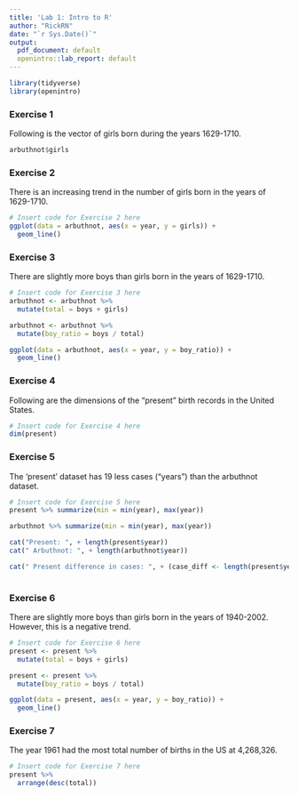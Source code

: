 ---
title: 'Lab 1: Intro to R'
author: "RickRN"
date: "`r Sys.Date()`"
output:
  pdf_document: default
  openintro::lab_report: default
---

```{r load-packages, message=FALSE}
library(tidyverse)
library(openintro)

```

### Exercise 1

Following is the vector of girls born during the years 1629-1710.

```{r view-girls-counts}
arbuthnot$girls
```


### Exercise 2

There is an increasing trend in the number of girls born in the years of 1629-1710.

```{r trend-girls}
# Insert code for Exercise 2 here
ggplot(data = arbuthnot, aes(x = year, y = girls)) + 
  geom_line()

```


### Exercise 3

There are slightly more boys than girls born in the years of 1629-1710.

```{r plot-prop-boys-arbuthnot}
# Insert code for Exercise 3 here
arbuthnot <- arbuthnot %>%
  mutate(total = boys + girls)

arbuthnot <- arbuthnot %>%
  mutate(boy_ratio = boys / total)

ggplot(data = arbuthnot, aes(x = year, y = boy_ratio)) + 
  geom_line()

```


### Exercise 4

Following are the dimensions of the "present" birth records in the United States.

```{r dim-present}
# Insert code for Exercise 4 here
dim(present)
```



### Exercise 5

The 'present' dataset has 19 less cases ("years") than the arbuthnot dataset.

```{r count-compare}
# Insert code for Exercise 5 here
present %>% summarize(min = min(year), max(year))

arbuthnot %>% summarize(min = min(year), max(year))

cat("Present: ", + length(present$year))
cat(" Arbuthnot: ", + length(arbuthnot$year))

cat(" Present difference in cases: ", + (case_diff <- length(present$year) - length(arbuthnot$year)))
    


```


### Exercise 6

There are slightly more boys than girls born in the years of 1940-2002. However, this is a negative trend.


```{r plot-prop-boys-present}
# Insert code for Exercise 6 here
present <- present %>%
  mutate(total = boys + girls)

present <- present %>%
  mutate(boy_ratio = boys / total)

ggplot(data = present, aes(x = year, y = boy_ratio)) + 
  geom_line()

```


### Exercise 7

The year 1961 had the most total number of births in the US at 4,268,326.

```{r find-max-total}
# Insert code for Exercise 7 here
present %>%
  arrange(desc(total))

```

